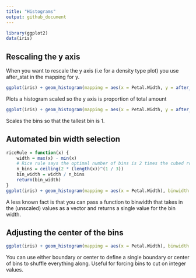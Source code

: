 ---
title: "Histograms"
output: github_document
---

```{r include = FALSE}
library(ggplot2)
data(iris)
```

## Rescaling the y axis
When you want to rescale the y axis (i.e for a density type plot) you use after_stat in the mapping for y.

```{r}
ggplot(iris) + geom_histogram(mapping = aes(x = Petal.Width, y = after_stat(density * width)), binwidth = 0.5)
```

Plots a histogram scaled so the y axis is proportion of total amount

```{r}
ggplot(iris) + geom_histogram(mapping = aes(x = Petal.Width, y = after_stat(count / max(count))), binwidth = 0.5)
```

Scales the bins so that the tallest bin is 1.

## Automated bin width selection

```{r}
riceRule = function(x) {
    width = max(x) - min(x)
    # Rice rule says the optimal number of bins is 2 times the cubed root of the number of samples rounded up
    n_bins = ceiling(2 * (length(x))^(1 / 3))
    bin_width = width / n_bins
    return(bin_width)
}
ggplot(iris) + geom_histogram(mapping = aes(x = Petal.Width), binwidth = riceRule)
```

A less known fact is that you can pass a function to binwidth that takes in the (unscaled) values as a vector and returns a single value for the bin width.

## Adjusting the center of the bins
```{r}
ggplot(iris) + geom_histogram(mapping = aes(x = Petal.Width), binwidth = 0.5, boundary = 0)
```

You can use either boundary or center to define a single boundary or center of bins to shuffle everything along. Useful for forcing bins to cut on integer values.
